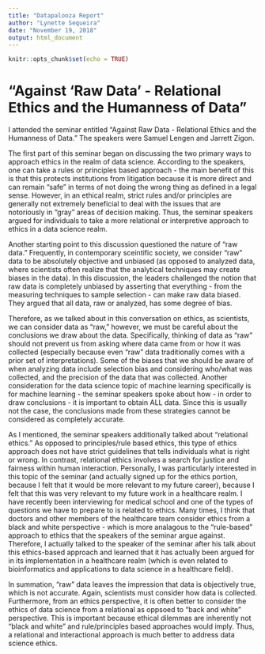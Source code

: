 ```yaml
---
title: "Datapalooza Report"
author: "Lynette Sequeira"
date: "November 19, 2018"
output: html_document
---
```


```r
knitr::opts_chunk$set(echo = TRUE)
```

# "Against 'Raw Data' - Relational Ethics and the Humanness of Data"

I attended the seminar entitled "Against Raw Data - Relational Ethics and the Humanness of Data." The speakers were Samuel Lengen and Jarrett Zigon.

The first part of this seminar began on discussing the two primary ways to approach ethics in the realm of data science. According to the speakers, one can take a rules or principles based approach - the main benefit of this is that this protects institutions from litigation because it is more direct and can remain "safe" in terms of not doing the wrong thing as defined in a legal sense. However, in an ethical realm, strict rules and/or principles are generally not extremely beneficial to deal with the issues that are notoriously in "gray" areas of decision making. Thus, the seminar speakers argued for individuals to take a more relational or interpretive approach to ethics in a data science realm. 

Another starting point to this discussion questioned the nature of "raw data." Frequently, in contemporary sceintific society, we consider "raw" data to be absolutely objective and unbiased (as opposed to analyzed data, where scientists often realize that the analytical techniques may create biases in the data). In this discussion, the leaders challenged the notion that raw data is completely unbiased by asserting that everything - from the measuring techniques to sample selection - can make raw data biased. They argued that all data, raw or analyzed, has some degree of bias. 

Therefore, as we talked about in this conversation on ethics, as scientists, we can consider data as "raw," however, we must be careful about the conclusions we draw about the data. Specifically, thinking of data as "raw" should not prevent us from asking where data came from or how it was collected (especially because even "raw" data traditionally comes with a prior set of interpretations). Some of the biases that we should be aware of when analyzing data include selection bias and considering who/what was collected, and the precision of the data that was collected. Another consideration for the data science topic of machine learning specifically is for machine learning - the seminar speakers spoke about how - in order to draw conclusions - it is important to obtain ALL data. Since this is usually not the case, the conclusions made from these strategies cannot be considered as completely accurate. 

As I mentioned, the seminar speakers additionally talked about "relational ethics." As opposed to principles/rule based ethics, this type of ethics approach does not have strict guidelines that tells individuals what is right or wrong. In contrast, relational ethics involves a search for justice and fairness within human interaction. Personally, I was particularly interested in this topic of the seminar (and actually signed up for the ethics portion, because I felt that it would be more relevant to my future career), because I felt that this was very relevant to my future work in a healthcare realm. I have recently been interviewing for medical school and one of the types of questions we have to prepare to is related to ethics. Many times, I think that doctors and other members of the healthcare team consider ethics from a black and white perspective - which is more analagous to the "rule-based" approach to ethics that the speakers of the seminar argue against. Therefore, I actually talked to the speaker of the seminar after his talk about this ethics-based approach and learned that it has actually been argued for in its implementation in a healthcare realm (which is even related to bioinformatics and applications to data science in a healthcare field). 

In summation, "raw" data leaves the impression that data is objectively true, which is not accurate. Again, scientists must consider how data is collected. Furthermore, from an ethics perspective, it is often better to consider the ethics of data science from a relational as oppsoed to "back and white" perspective. This is important because ethical dilemmas are inherently not "black and white" and rule/principles based approaches would imply. Thus, a relational and interactional approach is much better to address data science ethics. 

